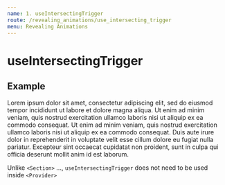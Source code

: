 ```yaml
---
name: 1. useIntersectingTrigger
route: /revealing_animations/use_intersecting_trigger
menu: Revealing Animations
---
```




# useIntersectingTrigger

## Example
<DemoWrapper>
  <AnimatedTrail
    title="Lorem ipsum dolor sit"
    color={defaultColors.primary}
  />
  <AnimatedFadeIn height="20vh">
      Lorem ipsum dolor sit amet, consectetur adipiscing elit, sed do eiusmod tempor incididunt ut labore et dolore magna aliqua. Ut enim ad minim veniam, quis nostrud exercitation ullamco laboris nisi ut aliquip ex ea commodo consequat.
  </AnimatedFadeIn>
  <AnimatedTrail
    title="Ut enim ad minim veniam"
    color={defaultColors.primary}
  />
  <AnimatedFadeIn height="20vh">
      Ut enim ad minim veniam, quis nostrud exercitation ullamco laboris nisi ut aliquip ex ea commodo consequat.
  </AnimatedFadeIn>
  <AnimatedTrail
    title="Duis aute irure dolor"
    color={defaultColors.primary}
  />
  <AnimatedFadeIn height="20vh">
      Duis aute irure dolor in reprehenderit in voluptate velit esse cillum dolore eu fugiat nulla pariatur. Excepteur sint occaecat cupidatat non proident, sunt in culpa qui officia deserunt mollit anim id est laborum.
  </AnimatedFadeIn>
</DemoWrapper>


Unlike `<Section>` ..., `useIntersectingTrigger` does not need to be used inside `<Provider>`
